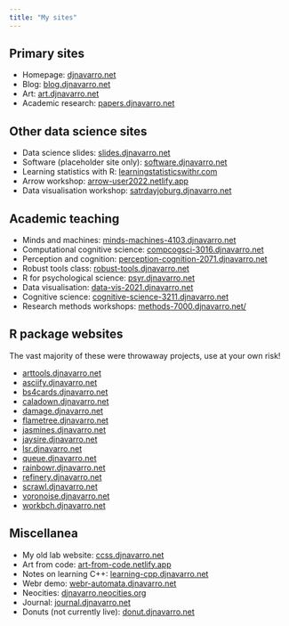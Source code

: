 ```yaml
---
title: "My sites"
---
```


## Primary sites

- Homepage: [djnavarro.net](https://djnavarro.net)
- Blog: [blog.djnavarro.net](https://blog.djnavarro.net)
- Art: [art.djnavarro.net](https://art.djnavarro.net)
- Academic research: [papers.djnavarro.net](https://papers.djnavarro.net)

## Other data science sites

- Data science slides: [slides.djnavarro.net](https://slides.djnavarro.net)
- Software (placeholder site only): [software.djnavarro.net](https://software.djnavarro.net)
- Learning statistics with R: [learningstatisticswithr.com](https://learningstatisticswithr.com)
- Arrow workshop: [arrow-user2022.netlify.app](https://arrow-user2022.netlify.app)
- Data visualisation workshop: [satrdayjoburg.djnavarro.net](https://satrdayjoburg.djnavarro.net)

## Academic teaching

- Minds and machines: [minds-machines-4103.djnavarro.net](minds-machines-4103.djnavarro.net/)
- Computational cognitive science: [compcogsci-3016.djnavarro.net](https://compcogsci-3016.djnavarro.net/)
- Perception and cognition: [perception-cognition-2071.djnavarro.net](https://perception-cognition-2071.djnavarro.net)
- Robust tools class: [robust-tools.djnavarro.net](https://robust-tools.djnavarro.net/)
- R for psychological science: [psyr.djnavarro.net](https://psyr.djnavarro.net)
- Data visualisation: [data-vis-2021.djnavarro.net](https://data-vis-2021.djnavarro.net)
- Cognitive science: [cognitive-science-3211.djnavarro.net](https://cognitive-science-3211.djnavarro.net)
- Research methods workshops: [methods-7000.djnavarro.net/](https://methods-7000.djnavarro.net/)

## R package websites

The vast majority of these were throwaway projects, use at your own risk!

- [arttools.djnavarro.net](https://arttools.djnavarro.net)
- [asciify.djnavarro.net](https://asciify.djnavarro.net)
- [bs4cards.djnavarro.net](https://bs4cards.djnavarro.net)
- [caladown.djnavarro.net](https://caladown.djnavarro.net)
- [damage.djnavarro.net](https://damage.djnavarro.net)
- [flametree.djnavarro.net](https://flametree.djnavarro.net)
- [jasmines.djnavarro.net](https://jasmines.djnavarro.net)
- [jaysire.djnavarro.net](https://jaysire.djnavarro.net)
- [lsr.djnavarro.net](https://lsr.djnavarro.net)
- [queue.djnavarro.net](https://queue.djnavarro.net)
- [rainbowr.djnavarro.net](https://rainbowr.djnavarro.net)
- [refinery.djnavarro.net](https://refinery.djnavarro.net)
- [scrawl.djnavarro.net](https://scrawl.djnavarro.net)
- [voronoise.djnavarro.net](https://voronoise.djnavarro.net)
- [workbch.djnavarro.net](https://workbch.djnavarro.net)

## Miscellanea

- My old lab website: [ccss.djnavarro.net](https://ccss.djnavarro.net/)
- Art from code: [art-from-code.netlify.app](https://art-from-code.netlify.app)
- Notes on learning C++: [learning-cpp.djnavarro.net](https://learning-cpp.djnavarro.net)
- Webr demo: [webr-automata.djnavarro.net](https://webr-automata.djnavarro.net)
- Neocities: [djnavarro.neocities.org](https://djnavarro.neocities.org/)
- Journal: [journal.djnavarro.net](https://journal.djnavarro.net)
- Donuts (not currently live): [donut.djnavarro.net](https://donut.djnavarro.net)

